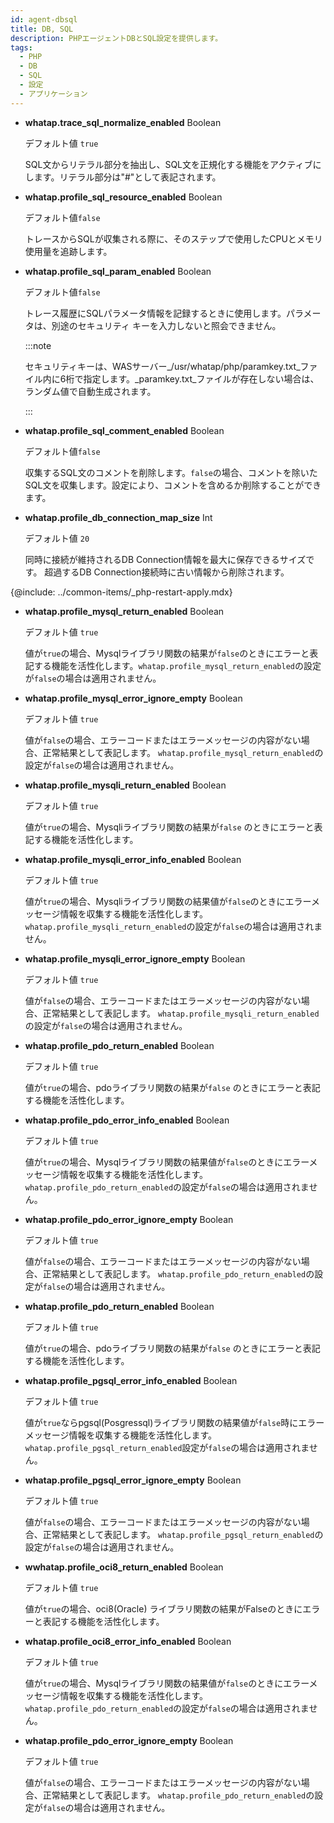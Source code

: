 ```yaml
---
id: agent-dbsql
title: DB, SQL
description: PHPエージェントDBとSQL設定を提供します。
tags:
  - PHP
  - DB
  - SQL
  - 設定
  - アプリケーション
---
```


-   **whatap.trace_sql_normalize_enabled** <span class='type'>Boolean</span>

    デフォルト値 `true`

    SQL文からリテラル部分を抽出し、SQL文を正規化する機能をアクティブにします。リテラル部分は"#"として表記されます。

-   **whatap.profile_sql_resource_enabled** <span class='type'>Boolean</span>

    デフォルト値`false`

    トレースからSQLが収集される際に、そのステップで使用したCPUとメモリ使用量を追跡します。

-   **whatap.profile_sql_param_enabled** <span class='type'>Boolean</span>

    デフォルト値`false`

    トレース履歴にSQLパラメータ情報を記録するときに使用します。パラメータは、別途のセキュリティ キーを入力しないと照会できません。

    :::note

    セキュリティキーは、WASサーバー_/usr/whatap/php/paramkey.txt_ファイル内に6桁で指定します。_paramkey.txt_ファイルが存在しない場合は、ランダム値で自動生成されます。

    :::

-   **whatap.profile_sql_comment_enabled** <span class='type'>Boolean</span>

    デフォルト値`false`

    収集するSQL文のコメントを削除します。`false`の場合、コメントを除いたSQL文を収集します。設定により、コメントを含めるか削除することができます。

-   **whatap.profile_db_connection_map_size** <span class='type'>Int</span>

    デフォルト値 `20`

    同時に接続が維持されるDB Connection情報を最大に保存できるサイズです。 超過するDB Connection接続時に古い情報から削除されます。

{@include: ../common-items/_php-restart-apply.mdx}

-   **whatap.profile_mysql_return_enabled** <span class='type'>Boolean</span>

    デフォルト値 `true`

    値が`true`の場合、Mysqlライブラリ関数の結果が`false`のときにエラーと表記する機能を活性化します。`whatap.profile_mysql_return_enabled`の設定が`false`の場合は適用されません。

-   **whatap.profile_mysql_error_ignore_empty** <span class='type'>Boolean</span>

    デフォルト値 `true`

    値が`false`の場合、エラーコードまたはエラーメッセージの内容がない場合、正常結果として表記します。 `whatap.profile_mysql_return_enabled`の設定が`false`の場合は適用されません。

-   **whatap.profile_mysqli_return_enabled** <span class='type'>Boolean</span>

    デフォルト値 `true`

    値が`true`の場合、Mysqliライブラリ関数の結果が`false` のときにエラーと表記する機能を活性化します。

-   **whatap.profile_mysqli_error_info_enabled** <span class='type'>Boolean</span>

    デフォルト値 `true`

    値が`true`の場合、Mysqliライブラリ関数の結果値が`false`のときにエラーメッセージ情報を収集する機能を活性化します。`whatap.profile_mysqli_return_enabled`の設定が`false`の場合は適用されません。

-   **whatap.profile_mysqli_error_ignore_empty** <span class='type'>Boolean</span>

    デフォルト値 `true`

    値が`false`の場合、エラーコードまたはエラーメッセージの内容がない場合、正常結果として表記します。 `whatap.profile_mysqli_return_enabled`の設定が`false`の場合は適用されません。

-   **whatap.profile_pdo_return_enabled** <span class='type'>Boolean</span>

    デフォルト値 `true`

    値が`true`の場合、pdoライブラリ関数の結果が`false` のときにエラーと表記する機能を活性化します。

-   **whatap.profile_pdo_error_info_enabled** <span class='type'>Boolean</span>

    デフォルト値 `true`

    値が`true`の場合、Mysqlライブラリ関数の結果値が`false`のときにエラーメッセージ情報を収集する機能を活性化します。`whatap.profile_pdo_return_enabled`の設定が`false`の場合は適用されません。

-   **whatap.profile_pdo_error_ignore_empty** <span class='type'>Boolean</span>

    デフォルト値 `true`

    値が`false`の場合、エラーコードまたはエラーメッセージの内容がない場合、正常結果として表記します。 `whatap.profile_pdo_return_enabled`の設定が`false`の場合は適用されません。

-   **whatap.profile_pdo_return_enabled** <span class='type'>Boolean</span>

    デフォルト値 `true`

    値が`true`の場合、pdoライブラリ関数の結果が`false` のときにエラーと表記する機能を活性化します。

-   **whatap.profile_pgsql_error_info_enabled** <span class='type'>Boolean</span>

    デフォルト値 `true`

    値が`true`ならpgsql(Posgressql)ライブラリ関数の結果値が`false`時にエラーメッセージ情報を収集する機能を活性化します。`whatap.profile_pgsql_return_enabled`設定が`false`の場合は適用されません。

-   **whatap.profile_pgsql_error_ignore_empty** <span class='type'>Boolean</span>

    デフォルト値 `true`

    値が`false`の場合、エラーコードまたはエラーメッセージの内容がない場合、正常結果として表記します。 `whatap.profile_pgsql_return_enabled`の設定が`false`の場合は適用されません。

-   **wwhatap.profile_oci8_return_enabled** <span class='type'>Boolean</span>

    デフォルト値 `true`

    値が`true`の場合、oci8(Oracle) ライブラリ関数の結果がFalseのときにエラーと表記する機能を活性化します。

-   **whatap.profile_oci8_error_info_enabled** <span class='type'>Boolean</span>

    デフォルト値 `true`

    値が`true`の場合、Mysqlライブラリ関数の結果値が`false`のときにエラーメッセージ情報を収集する機能を活性化します。`whatap.profile_pdo_return_enabled`の設定が`false`の場合は適用されません。

-   **whatap.profile_pdo_error_ignore_empty** <span class='type'>Boolean</span>

    デフォルト値 `true`

    値が`false`の場合、エラーコードまたはエラーメッセージの内容がない場合、正常結果として表記します。 `whatap.profile_pdo_return_enabled`の設定が`false`の場合は適用されません。
